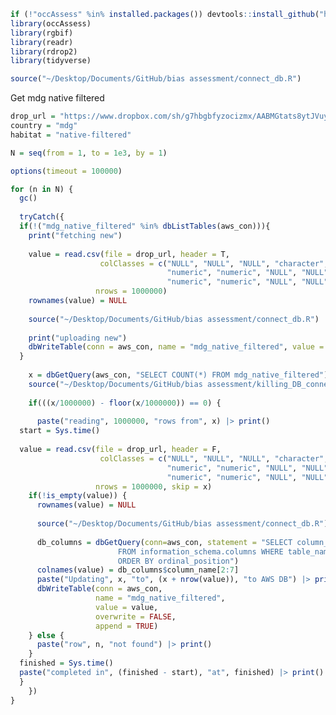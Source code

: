 ```r
if (!"occAssess" %in% installed.packages()) devtools::install_github("https://github.com/robboyd/occAssess")
library(occAssess)
library(rgbif)
library(readr)
library(rdrop2)
library(tidyverse)

source("~/Desktop/Documents/GitHub/bias assessment/connect_db.R")
```

Get mdg native filtered

```r
drop_url = "https://www.dropbox.com/sh/g7hbgbfyzocizmx/AABMGtats8ytJVuye4w2MwKsa/MDG/MDG-native-filtered.csv?dl=1"
country = "mdg"
habitat = "native-filtered"

N = seq(from = 1, to = 1e3, by = 1)

options(timeout = 100000)

for (n in N) {
  gc()
  
  tryCatch({
  if(!("mdg_native_filtered" %in% dbListTables(aws_con))){
    print("fetching new")
    
    value = read.csv(file = drop_url, header = T,
                    colClasses = c("NULL", "NULL", "NULL", "character","NULL", "NULL", "NULL", "NULL", 
                                   "numeric", "numeric", "NULL", "NULL", "numeric", "NULL",
                                   "numeric", "numeric", "NULL", "NULL", "NULL", "NULL", "NULL", "NULL", "NULL"),
                   nrows = 1000000)
    rownames(value) = NULL
    
    source("~/Desktop/Documents/GitHub/bias assessment/connect_db.R")
    
    print("uploading new")
    dbWriteTable(conn = aws_con, name = "mdg_native_filtered", value = value)
  } 
  
    x = dbGetQuery(aws_con, "SELECT COUNT(*) FROM mdg_native_filtered")$count
    source("~/Desktop/Documents/GitHub/bias assessment/killing_DB_connections.R")
    
    if(((x/1000000) - floor(x/1000000)) == 0) {
      
      paste("reading", 1000000, "rows from", x) |> print()
  start = Sys.time()
  
  value = read.csv(file = drop_url, header = F,
                    colClasses = c("NULL", "NULL", "NULL", "character","NULL", "NULL", "NULL", "NULL", 
                                   "numeric", "numeric", "NULL", "NULL", "numeric", "NULL",
                                   "numeric", "numeric", "NULL", "NULL", "NULL", "NULL", "NULL", "NULL", "NULL"),
                   nrows = 1000000, skip = x)
    if(!is_empty(value)) {
      rownames(value) = NULL
    
      source("~/Desktop/Documents/GitHub/bias assessment/connect_db.R")
      
      db_columns = dbGetQuery(conn=aws_con, statement = "SELECT column_name 
                        FROM information_schema.columns WHERE table_name = 'mdg_native_filtered' 
                        ORDER BY ordinal_position")
      colnames(value) = db_columns$column_name[2:7]
      paste("Updating", x, "to", (x + nrow(value)), "to AWS DB") |> print()
      dbWriteTable(conn = aws_con, 
                   name = "mdg_native_filtered", 
                   value = value, 
                   overwrite = FALSE,
                   append = TRUE)
    } else {
      paste("row", n, "not found") |> print() 
    }
  finished = Sys.time()
  paste("completed in", (finished - start), "at", finished) |> print()
  }
    })
}
```
